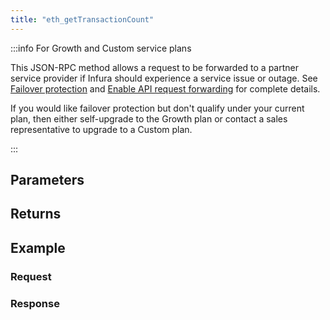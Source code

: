 ```yaml
---
title: "eth_getTransactionCount"
---
```




<Description />

:::info For Growth and Custom service plans

This JSON-RPC method allows a request to be forwarded to a partner service provider if Infura should
experience a service issue or outage. See [Failover protection](../concepts/failover-protection.md)
and [Enable API request forwarding](../how-to/failover-protection-imp-polygon.md)
for complete details.

If you would like failover protection but don't qualify under your current plan, then either
self-upgrade to the Growth plan or contact a sales representative to upgrade to a Custom plan.

:::

## Parameters


<Params />

## Returns


<Returns />

## Example


<Example />

### Request


<Request />

### Response


<Response />
